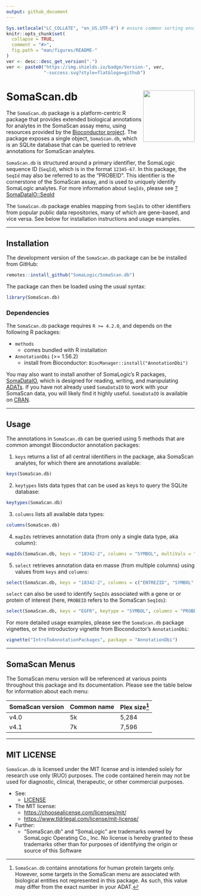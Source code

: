 ```yaml
---
output: github_document
---
```



<!-- README.md is generated from README.Rmd. Please edit that file -->


```r
Sys.setlocale("LC_COLLATE", "en_US.UTF-8") # ensure common sorting envir
knitr::opts_chunk$set(
  collapse = TRUE,
  comment = "#>",
  fig.path = "man/figures/README-"
)
ver <- desc::desc_get_version(".")
ver <- paste0("https://img.shields.io/badge/Version-", ver,
              "-success.svg?style=flat&logo=github")
```


# SomaScan.db <a href="https://somalogic.github.io/SomaDataIO"><img src="man/figures/logo.png" align="right" height="138" alt="" /></a>


The `SomaScan.db` package is a platform-centric R package that provides 
extended biological annotations for analytes in the SomaScan assay menu, using 
resources provided by the [Bioconductor project](https://bioconductor.org/). 
The package exposes a single object, `SomaScan.db`, which is an SQLite 
database that can be queried to retrieve annotations for SomaScan analytes. 

`SomaScan.db` is structured around a primary identifier, the SomaLogic 
sequence ID (`SeqId`), which is in the format `12345-67`. In this package, the 
`SeqId` may also be referred to as the "PROBEID". This identifier is the 
cornerstone of the SomaScan assay, and is used to uniquely identify SomaLogic 
analytes. For more information about `SeqIds`, please see
[?SomaDataIO::SeqId](https://somalogic.github.io/SomaDataIO/reference/SeqId.html)

The `SomaScan.db` package enables mapping from `SeqIds` to other identifiers 
from popular public data repositories, many of which are gene-based, and vice 
versa. See below for installation instructions and usage examples.

---------------------


## Installation

The development version of the `SomaScan.db` package can be be installed 
from GitHub:

```r
remotes::install_github("SomaLogic/SomaScan.db")
```

The package can then be loaded using the usual syntax:

```r
library(SomaScan.db)
```


### Dependencies

The `SomaScan.db` package requires `R >= 4.2.0`, and depends on the 
following R packages:

* `methods` 
    - comes bundled with R installation
* `AnnotationDbi` (>= 1.56.2)
    - install from Bioconductor: `BiocManager::install("AnnotationDbi")`

You may also want to install another of SomaLogic's R packages,
[SomaDataIO](https://github.com/SomaLogic/SomaDataIO/),
which is designed for reading, writing, and manipulating
[ADATs](https://github.com/SomaLogic/SomaLogic-Data/blob/master/README.md).
If you have not already used `SomaDataIO` to work with your 
SomaScan data, you will likely find it highly useful. `SomaDataIO` is 
available on [CRAN](https://cran.r-project.org/package=SomaDataIO).

---------------------


## Usage

The annotations in `SomaScan.db` can be queried using 5 methods that are 
common amongst Bioconductor annotation packages:

1. `keys` returns a list of all central identifiers in the package, aka 
SomaScan analytes, for which there are annotations available:
  
```r
keys(SomaScan.db)
```

2. `keytypes` lists data types that can be used as keys to query the 
SQLite database:

```r
keytypes(SomaScan.db)
```

3. `columns` lists all available data types:

```r
columns(SomaScan.db)
```

4. `mapIds` retrieves annotation data (from only a single data type, aka 
column):

```r
mapIds(SomaScan.db, keys = "18342-2", columns = "SYMBOL", multiVals = "first")
```

5. `select` retrieves annotation data en masse (from multiple columns) using 
values from `keys` and `columns`:

```r
select(SomaScan.db, keys = "18342-2", columns = c("ENTREZID", "SYMBOL", "UNIPROT"))
```

`select` can also be used to identify `SeqIds` associated with a gene or
or protein of interest (here, `PROBEID` refers to the SomaScan `SeqIds`):

```r
select(SomaScan.db, keys = "EGFR", keytype = "SYMBOL", columns = "PROBEID")
```


For more detailed usage examples, please see the `SomaScan.db` package 
vignettes, or the introductory vignette from Bioconductor's `AnnotationDbi`:

```r
vignette("IntroToAnnotationPackages", package = "AnnotationDbi")
```


---------------------


## SomaScan Menus

The SomaScan menu version will be referenced at various points throughout this 
package and its documentation. Please see the table below for information 
about each menu:

| SomaScan version     | Common name    | Plex size[^1]  |
| :------------------- | :------------- | :------------- |
| v4.0                 | 5k             | 5,284          |
| v4.1                 | 7k             | 7,596          |

[^1]: `SomaScan.db` contains annotations for human protein targets only. 
However, some targets in the SomaScan menu are associated with biological 
entities not represented in this package. As such, this value may differ from 
the exact number in your ADAT. 

---------------------


## MIT LICENSE

`SomaScan.db` is licensed under the MIT license and is intended
solely for research use only (RUO) purposes. The code contained
herein may not be used for diagnostic, clinical, therapeutic, or other
commercial purposes.

- See:
  - [LICENSE](https://github.com/SomaLogic/SomaScan.db/blob/main/LICENSE.md)
- The MIT license:
  - <https://choosealicense.com/licenses/mit/>
  - [https://www.tldrlegal.com/license/mit-license/](https://www.tldrlegal.com/license/mit-license)
- Further:
  - "SomaScan.db" and "SomaLogic" are trademarks owned by SomaLogic
    Operating Co., Inc. No license is hereby granted to these trademarks
    other than for purposes of identifying the origin or source of this
    Software
